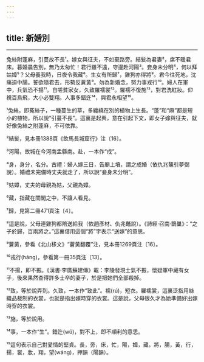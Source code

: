 ```yaml
---
---
---
```

title: 新婚別
---





--------------------

兔絲附蓬麻，引蔓故不長¹。嫁女與征夫，不如棄路旁。結髮為君妻²，席不暖君床。暮婚晨告別，無乃太匆忙！君行雖不遠，守邊赴河陽³。妾身未分明⁴，何以拜姑嫜⁵？父母養我時，日夜令我藏⁶。生女有所歸⁷，雞狗亦得將⁸。君今往死地，沈痛迫中腸。誓欲隨君去，形勢反蒼黃⁹。勿為新婚念，努力事戎行¹⁰。婦人在軍中，兵氣恐不揚¹¹。自嗟貧家女，久致羅襦裳¹²。羅襦不復施¹³，對君洗紅妝。仰視百鳥飛，大小必雙翔。人事多錯迕¹⁴，與君永相望¹⁵。

¹兔絲，即菟絲子，一種蔓生的草，多纏繞在別的植物上生長。“蓬”和“麻”都是短小的植物，所以說“引蔓不長”。這裏是起興，意在引起下文，即女子嫁與征夫，就好像兔絲之附蓬麻，不可依靠。

²結髮，見本冊1388頁《飲馬長城窟行》注〔16〕。

³河陽，故城在今河南孟縣南。赴，一本作“戍”。

⁴身，身分，名分。古禮：婦人嫁三日，告廟上墳，謂之成婚（依仇兆鼇引夢弼說）。婚禮未完備時丈夫就走了，所以說“妾身未分明”。

⁵姑嫜，丈夫的母親為姑，父親為嫜。

⁶藏，指藏在閨閣之中，不讓人看見。

⁷歸，見第二冊471頁注〔4〕。

⁸這是說，父母連雞狗都陪送給我（依趙彥材、仇兆鼇說）。《詩經·召南·鵲巢》：“之子於歸，百兩將之。”這裏借用這個“將”字表示“送嫁”的意思。

⁹蒼黃，參看《北山移文》“蒼黃翻覆”注，見本冊1269頁注〔16〕。

¹⁰戎行(háng)，參看第一冊35頁注〔13〕。

¹¹不揚，即不振。《漢書·李廣蘇建傳》載：李陵發現士氣不振，懷疑軍中藏有女子，後來果然查得許多士卒的妻子，於是把她們全部殺掉。

¹²致，等於說弄到。久致，一本作“致此”。襦(rú)，短衣。羅襦裳，這裏泛指用絲織品裁制的衣裳，也就是指出嫁時穿的衣裳。這是說，父母很久才為她準備好出嫁時穿的衣裳。

¹³施，等於說用。

¹⁴事，一本作“生”。錯迕(wǔ)，對不上，即不順利的意思。

¹⁵這句表示自己對愛情的堅貞。長，旁，床，忙，陽，嫜，藏，將，腸，黃，行，揚，裳，妝，翔，望(wáng)，押韻（陽韻）。